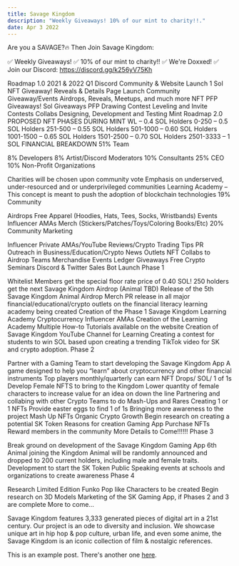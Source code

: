 ```yaml
---
title: Savage Kingdom
description: "Weekly Giveaways! 10% of our mint to charity!!."
date: Apr 3 2022
---
```

Are you a SAVAGE?🔥 Then Join Savage Kingdom: 


✅ Weekly Giveaways!
✅ 10% of our mint to charity!!
✅ We're Doxxed!
✅ Join our Discord: https://discord.gg/k256yV75Kh

Roadmap 1.0
2021 & 2022 Q1
Discord Community & Website Launch
1 Sol NFT Giveaway!
Reveals & Details Page Launch
Community Giveaway/Events
Airdrops, Reveals, Meetups, and much more
NFT PFP Giveaways!
Sol Giveaways
PFP Drawing Contest
Leveling and Invite Contests
Collabs
Designing, Development and Testing
Mint
Roadmap 2.0
PROPOSED NFT PHASES DURING MINT
WL – 0.4 SOL
Holders 0-250 – 0.5 SOL
Holders 251-500 – 0.55 SOL
Holders 501-1000 – 0.60 SOL
Holders 1001-1500 – 0.65 SOL
Holders 1501-2500 – 0.70 SOL
Holders 2501-3333 – 1 SOL
FINANCIAL BREAKDOWN
51% Team

8% Developers
8% Artist/Discord Moderators
10% Consultants
25% CEO
10% Non-Profit Organizations

Charities will be chosen upon community vote
Emphasis on underserved, under-resourced and or underprivileged communities
Learning Academy – This concept is meant to push the adoption of blockchain technologies
19% Community

Airdrops
Free Apparel (Hoodies, Hats, Tees, Socks, Wristbands)
Events
Influencer AMAs
Merch (Stickers/Patches/Toys/Coloring Books/Etc)
20% Community Marketing

Influencer Private AMAs/YouTube Reviews/Crypto Trading Tips
PR Outreach in Business/Education/Crypto News Outlets
NFT Collabs to Airdrop Teams
Merchandise
Events
Ledger Giveaways
Free Crypto Seminars
Discord & Twitter Sales Bot Launch
Phase 1

Whitelist Members get the special floor rate price of 0.40 SOL!
250 holders get the next Savage Kingdom Airdrop (Animal TBD)
Release of the 5th Savage Kingdom Animal
Airdrop Merch
PR release in all major financial/educational/crypto outlets on the financial literacy learning academy being created
Creation of the Phase 1 Savage Kingdom Learning Academy
Cryptocurrency Influencer AMAs
Creation of the Learning Academy
Multiple How-to Tutorials available on the website
Creation of Savage Kingdom YouTube Channel for Learning
Creating a contest for students to win SOL based upon creating a trending TikTok video for SK and crypto adoption.
Phase 2

Partner with a Gaming Team to start developing the Savage Kingdom App
A game designed to help you “learn” about cryptocurrency and other financial instruments
Top players monthly/quarterly can earn NFT Drops/ SOL/ 1 of 1s
Develop Female NFTS to bring to the Kingdom
Lower quantity of female characters to increase value for an idea on down the line
Partnering and collabing with other Crypto Teams to do Mash-Ups and Rares
Creating 1 or 1 NFTs
Provide easter eggs to find 1 of 1s
Bringing more awareness to the project
Mash Up NFTs
Organic Crypto Growth
Begin research on creating a potential SK Token
Reasons for creation
Gaming App
Purchase NFTs
Reward members in the community
More Details to Come!!!!!!
Phase 3

Break ground on development of the Savage Kingdom Gaming App
6th Animal joining the Kingdom
Animal will be randomly announced and dropped to 200 current holders, including male and female traits.
Development to start the SK Token
Public Speaking events at schools and organizations to create awareness
Phase 4

Research Limited Edition Funko Pop like Characters to be created
Begin research on 3D Models
Marketing of the SK Gaming App, if Phases 2 and 3 are complete
More to come…

Savage Kingdom features 3,333 generated pieces of digital art in a 21st century. Our project is an ode to diversity and inclusion. We showcase unique art in hip hop & pop culture, urban life, and even some anime, the Savage Kingdom is an iconic collection of film & nostalgic references.

This is an example post. There's another one [here](/posts/example-post).
